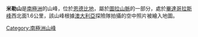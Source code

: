 {{Coord|66|57|S|51|16|E|region:AQ_type:mountain_source:GNIS|display=title}}

'''米勒山'''是[[南極洲|南極洲]]的山峰，位於[[恩德比地|恩德比地]]，屬於[[圖拉山脈|圖拉山脈]]的一部分，處於[[畢達哥拉斯峰|畢達哥拉斯峰]]西北面1.6公里，該山峰根據[[澳大利亞|澳大利亞]]探險隊拍攝的空中照片被繪入地圖。

{{Antarctica-geo-stub}}
[[Category:南極洲山峰|Category:南極洲山峰]]